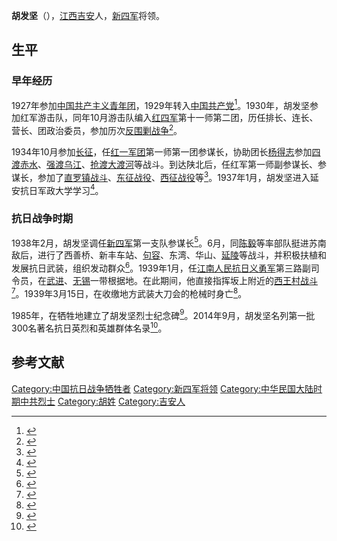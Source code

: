 {{Infobox_officeholder
| name = 胡发坚
| image name = 
| width = 150px
| now = [[新四军|新四军]]第一支队参谋长
| period = 1938年2月 - 1939年1月
| Sex = 男 
| party = {{CPC}}
| Native place =[[江西省|江西省]][[吉安市|吉安市]]
| date of birth =1906年
| date of death = 1939年3月15日
| place of birth = {{QIN}}[[江西省|江西省]][[吉安县|吉安县]]
| place of death = {{ROC}}[[江苏省|江苏省]][[武进县|武进县]]
| educate = 
| past = 
}}
'''胡发坚'''（{{bd|1906年||1939年|3月15日}}），[[江西|江西]][[吉安|吉安]]人，[[新四军|新四军]]将领。

== 生平 ==
=== 早年经历 ===
1927年参加[[中国共产主义青年团|中国共产主义青年团]]，1929年转入[[中国共产党|中国共产党]]<ref>{{cite book|title=江西新四军人物：下|editor=江西省新四军暨华中抗日根据地历史研究会|pages=47|location=南昌|publisher=江西教育出版社|year=2006|isbn=7-5392-4091-1}}</ref>。1930年，胡发坚参加红军游击队，同年10月游击队编入[[红四军_(红一方面军)|红四军]]第十一师第二团，历任排长、连长、营长、团政治委员，参加历次[[第一次国共内战|反围剿战争]]<ref>{{cite book|title=革命烈士传 Volume10|editor=《革命烈士传》编辑委员会|pages=398|location=北京|publisher=中共党史资料出版社|year=1991|isbn=7-80023-322-7}}</ref>。

1934年10月参加[[长征|长征]]，任[[红一军团|红一军团]]第一师第一团参谋长，协助团长[[杨得志|杨得志]]参加[[四渡赤水|四渡赤水]]、[[强渡乌江|强渡乌江]]、[[抢渡大渡河|抢渡大渡河]]等战斗。到达陕北后，任红军第一师副参谋长、参谋长，参加了[[直罗镇战斗|直罗镇战斗]]、[[东征战役|东征战役]]、[[西征战役|西征战役]]等<ref>{{cite book|title=新四军英烈志|editor=新四军战史编辑室|pages=107|location=北京|publisher=解放军出版社|year=2000|isbn=7-5065-3846-6}}</ref>。1937年1月，胡发坚进入延安抗日军政大学学习<ref>{{cite book|title=江苏革命烈士传选编 抗日战争时期|author=中共江苏省党史工作委员会，江苏省民政厅|pages=11-14|location=南京|publisher=江苏人民出版社|year=1988|isbn=7-214-00222-1}}</ref>。

=== 抗日战争时期 ===
1938年2月，胡发坚调任[[新四军|新四军]]第一支队参谋长<ref>{{cite book |author=王辅 |title=日军侵华战争 Volume2 |location = 沈阳 |publisher=辽宁人民出版社 |year=2015 |page = 662 |ISBN = 978-7-205-08145-4}}</ref>。6月，同[[陈毅|陈毅]]等率部队挺进苏南敌后，进行了西善桥、新丰车站、[[句容|句容]]、东湾、华山、[[延陵|延陵]]等战斗，并积极扶植和发展抗日武装，组织发动群众<ref>{{cite book|title=吉安英烈|author=周谷生，陆云龙，王勤|pages=383-386|location=北京|publisher=中共党史出版社|year=1992}}</ref>。1939年1月，任[[江南人民抗日义勇军|江南人民抗日义勇军]]第三路副司令员，在[[武进|武进]]、[[无锡|无锡]]一带根据地。在此期间，他直接指挥坂上附近的[[西王村战斗|西王村战斗]]<ref>{{cite book|title=庐陵文史资料 Issues 2|pages=92-96}}</ref>。1939年3月15日，在收缴地方武装大刀会的枪械时身亡<ref>{{cite book|title=国殇志 中华抗日英烈录|author=刘晨主编|pages=195|location=北京|publisher=金城出版社|year=2013|isbn=978-7-5155-0704-0}}</ref>。

1985年，在牺牲地建立了胡发坚烈士纪念碑<ref>{{cite web|url=http://dangshi.people.com.cn/n/2014/0325/c85037-24730311.html|date=2014-03-25|accessdate=2015-07-27|title=中共抗战英烈：胡发坚|publisher=中国共产党新闻网|archive-date=2019-06-12|archive-url=https://web.archive.org/web/20190612061805/http://dangshi.people.com.cn/n/2014/0325/c85037-24730311.html|dead-url=no}}</ref>。2014年9月，胡发坚名列第一批300名著名抗日英烈和英雄群体名录<ref>{{cite web|url=http://news.xinhuanet.com/politics/2014-09/01/c_1112309855.htm|date=2014-09-01|accessdate=2015-07-27|title=民政部公布第一批300名著名抗日英烈和英雄群体名录|publisher=新华网|archive-date=2014-11-30|archive-url=https://web.archive.org/web/20141130011812/http://news.xinhuanet.com/politics/2014-09/01/c_1112309855.htm|dead-url=no}}</ref>。
== 参考文献 ==
{{Reflist|2}}

{{DEFAULTSORT:H}}
[[Category:中国抗日战争牺牲者|Category:中国抗日战争牺牲者]]
[[Category:新四军将领|Category:新四军将领]]
[[Category:中华民国大陆时期中共烈士|Category:中华民国大陆时期中共烈士]]
[[Category:胡姓|Category:胡姓]]
[[Category:吉安人|Category:吉安人]]